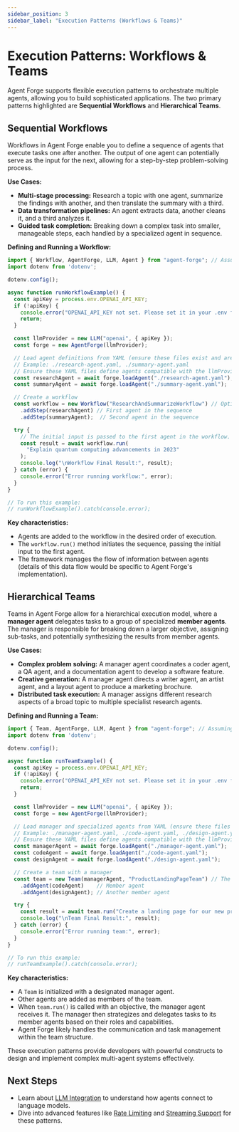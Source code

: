 ```yaml
---
sidebar_position: 3
sidebar_label: "Execution Patterns (Workflows & Teams)"
---
```


# Execution Patterns: Workflows & Teams

Agent Forge supports flexible execution patterns to orchestrate multiple agents, allowing you to build sophisticated applications. The two primary patterns highlighted are **Sequential Workflows** and **Hierarchical Teams**.

## Sequential Workflows

Workflows in Agent Forge enable you to define a sequence of agents that execute tasks one after another. The output of one agent can potentially serve as the input for the next, allowing for a step-by-step problem-solving process.

**Use Cases:**

*   **Multi-stage processing:** Research a topic with one agent, summarize the findings with another, and then translate the summary with a third.
*   **Data transformation pipelines:** An agent extracts data, another cleans it, and a third analyzes it.
*   **Guided task completion:** Breaking down a complex task into smaller, manageable steps, each handled by a specialized agent in sequence.

**Defining and Running a Workflow:**

```typescript
import { Workflow, AgentForge, LLM, Agent } from "agent-forge"; // Assuming Agent is part of agent-forge or imported correctly
import dotenv from 'dotenv';

dotenv.config();

async function runWorkflowExample() {
  const apiKey = process.env.OPENAI_API_KEY;
  if (!apiKey) {
    console.error("OPENAI_API_KEY not set. Please set it in your .env file.");
    return;
  }

  const llmProvider = new LLM("openai", { apiKey });
  const forge = new AgentForge(llmProvider);

  // Load agent definitions from YAML (ensure these files exist and are valid)
  // Example: ./research-agent.yaml, ./summary-agent.yaml
  // Ensure these YAML files define agents compatible with the llmProvider (e.g., correct model names)
  const researchAgent = await forge.loadAgent("./research-agent.yaml");
  const summaryAgent = await forge.loadAgent("./summary-agent.yaml");

  // Create a workflow
  const workflow = new Workflow("ResearchAndSummarizeWorkflow") // Optional: Name your workflow
    .addStep(researchAgent) // First agent in the sequence
    .addStep(summaryAgent);  // Second agent in the sequence

  try {
    // The initial input is passed to the first agent in the workflow.
    const result = await workflow.run(
      "Explain quantum computing advancements in 2023"
    );
    console.log("\nWorkflow Final Result:", result);
  } catch (error) {
    console.error("Error running workflow:", error);
  }
}

// To run this example:
// runWorkflowExample().catch(console.error);
```

**Key characteristics:**

*   Agents are added to the workflow in the desired order of execution.
*   The `workflow.run()` method initiates the sequence, passing the initial input to the first agent.
*   The framework manages the flow of information between agents (details of this data flow would be specific to Agent Forge's implementation).

## Hierarchical Teams

Teams in Agent Forge allow for a hierarchical execution model, where a **manager agent** delegates tasks to a group of specialized **member agents**. The manager is responsible for breaking down a larger objective, assigning sub-tasks, and potentially synthesizing the results from member agents.

**Use Cases:**

*   **Complex problem solving:** A manager agent coordinates a coder agent, a QA agent, and a documentation agent to develop a software feature.
*   **Creative generation:** A manager agent directs a writer agent, an artist agent, and a layout agent to produce a marketing brochure.
*   **Distributed task execution:** A manager assigns different research aspects of a broad topic to multiple specialist research agents.

**Defining and Running a Team:**

```typescript
import { Team, AgentForge, LLM, Agent } from "agent-forge"; // Assuming Agent is part of agent-forge or imported correctly
import dotenv from 'dotenv';

dotenv.config();

async function runTeamExample() {
  const apiKey = process.env.OPENAI_API_KEY;
  if (!apiKey) {
    console.error("OPENAI_API_KEY not set. Please set it in your .env file.");
    return;
  }

  const llmProvider = new LLM("openai", { apiKey });
  const forge = new AgentForge(llmProvider);

  // Load manager and specialized agents from YAML (ensure these files exist and are valid)
  // Example: ./manager-agent.yaml, ./code-agent.yaml, ./design-agent.yaml
  // Ensure these YAML files define agents compatible with the llmProvider
  const managerAgent = await forge.loadAgent("./manager-agent.yaml");
  const codeAgent = await forge.loadAgent("./code-agent.yaml");
  const designAgent = await forge.loadAgent("./design-agent.yaml");

  // Create a team with a manager
  const team = new Team(managerAgent, "ProductLandingPageTeam") // The first agent passed is the manager. Optional: Name your team.
    .addAgent(codeAgent)    // Member agent
    .addAgent(designAgent); // Another member agent

  try {
    const result = await team.run("Create a landing page for our new product");
    console.log("\nTeam Final Result:", result);
  } catch (error) {
    console.error("Error running team:", error);
  }
}

// To run this example:
// runTeamExample().catch(console.error);
```

**Key characteristics:**

*   A `Team` is initialized with a designated manager agent.
*   Other agents are added as members of the team.
*   When `team.run()` is called with an objective, the manager agent receives it. The manager then strategizes and delegates tasks to its member agents based on their roles and capabilities.
*   Agent Forge likely handles the communication and task management within the team structure.

These execution patterns provide developers with powerful constructs to design and implement complex multi-agent systems effectively.

## Next Steps

*   Learn about [LLM Integration](./llm-integration.mdx) to understand how agents connect to language models.
*   Dive into advanced features like [Rate Limiting](../advanced/rate-limiting.mdx) and [Streaming Support](../advanced/streaming-support.mdx) for these patterns. 